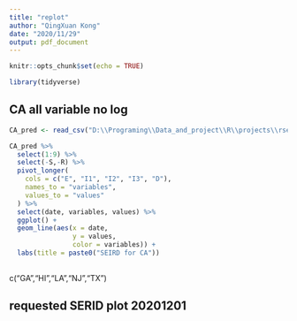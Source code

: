 ```yaml
---
title: "replot"
author: "QingXuan Kong"
date: "2020/11/29"
output: pdf_document
---
```


```r
knitr::opts_chunk$set(echo = TRUE)
```

```r
library(tidyverse)
```

## CA all variable no log
```r
CA_pred <- read_csv("D:\\Programing\\Data_and_project\\R\\projects\\rseir\\cached_output\\20201021\\radius_3_NoD_p_3_ph2d_lt100_CA\\CA\\SEIRD_data\\CA_CA_SEIRD_pred.csv")

CA_pred %>%
  select(1:9) %>%
  select(-S,-R) %>% 
  pivot_longer(
    cols = c("E", "I1", "I2", "I3", "D"),
    names_to = "variables",
    values_to = "values"
  ) %>%
  select(date, variables, values) %>%
  ggplot() +
  geom_line(aes(x = date,
                y = values,
                color = variables)) +
  labs(title = paste0("SEIRD for CA")) 
  
```

c("GA","HI","LA","NJ","TX")

## requested SERID plot 20201201
```r

```

